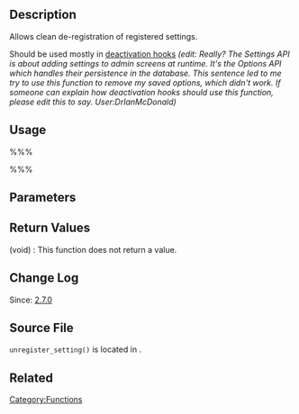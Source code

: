 {{Languages|
{{en|Function_Reference/unregister_setting}}
{{ja|関数リファレンス/unregister_setting}}
}}

== Description ==

Allows clean de-registration of registered settings. 

Should be used mostly in [[Function Reference/register deactivation hook|deactivation hooks]] ''(edit: Really? The Settings API is about adding settings to admin screens at runtime. It's the Options API which handles their persistence in the database. This sentence led to me try to use this function to remove my saved options, which didn't work. If someone can explain how deactivation hooks should use this function, please edit this to say. User:DrIanMcDonald)''

== Usage ==

%%%<?php unregister_setting( $option_group, $option_name, $sanitize_callback ); ?>%%%

== Parameters ==

{{Parameter|$option_group|string|Group the option belongs to (used in register_setting).}}
{{Parameter|$option_name|string|Name of the option}}
{{Parameter|$sanitize_callback|string|Function that fills the section with the desired content. The function should echo its output.|optional|'' (Empty string)}}

== Return Values ==

; (void) : This function does not return a value.

== Change Log ==

Since: [[Version 2.7|2.7.0]]

== Source File ==

<tt>unregister_setting()</tt> is located in {{Trac|wp-includes/option.php}}.

== Related ==

{{Setting Tags}}

{{Tag Footer}}

[[Category:Functions]]